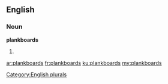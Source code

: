 ==English==

===Noun===
'''plankboards'''

# {{plural of|plankboard}}

[[Category:English plurals]]

[[ar:plankboards]]
[[fr:plankboards]]
[[ku:plankboards]]
[[my:plankboards]]